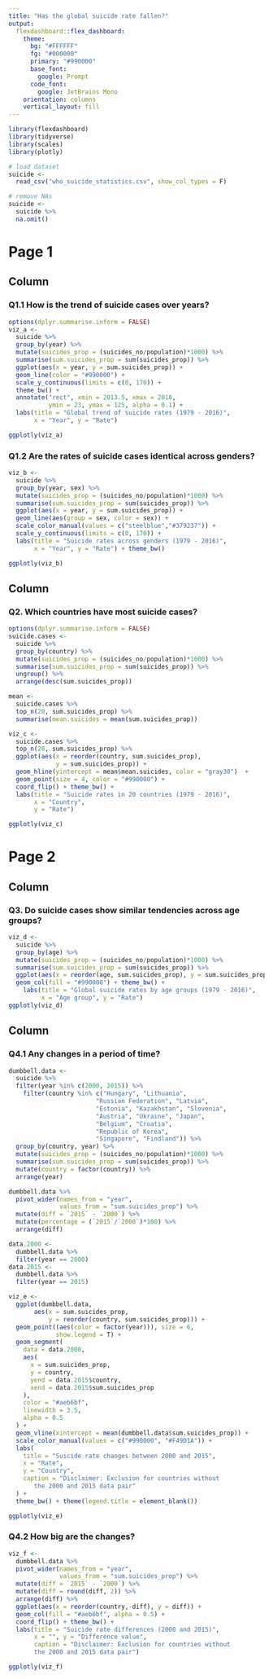 ---
title: "Has the global suicide rate fallen?"
output: 
  flexdashboard::flex_dashboard:
    theme:
      bg: "#FFFFFF"
      fg: "#000000" 
      primary: "#990000"
      base_font:
        google: Prompt
      code_font:
        google: JetBrains Mono
    orientation: columns
    vertical_layout: fill
---

```{r setup, include=FALSE}
library(flexdashboard)
library(tidyverse)
library(scales)
library(plotly)

# load dataset
suicide <- 
  read_csv("who_suicide_statistics.csv", show_col_types = F)

# remove NAs
suicide <- 
  suicide %>%
  na.omit()
```

Page 1
=======================================================================

Column {data-width=500}
-----------------------------------------------------------------------

### Q1.1 How is the trend of suicide cases over years?

```{r}
options(dplyr.summarise.inform = FALSE)
viz_a <-
  suicide %>%
  group_by(year) %>%
  mutate(suicides_prop = (suicides_no/population)*1000) %>%
  summarise(sum.suicides_prop = sum(suicides_prop)) %>%
  ggplot(aes(x = year, y = sum.suicides_prop)) + 
  geom_line(color = "#990000") + 
  scale_y_continuous(limits = c(0, 170)) +
  theme_bw() +
  annotate("rect", xmin = 2013.5, xmax = 2018, 
           ymin = 23, ymax = 125, alpha = 0.1) +
  labs(title = "Global trend of suicide rates (1979 - 2016)", 
       x = "Year", y = "Rate")

ggplotly(viz_a)
```

### Q1.2 Are the rates of suicide cases identical across genders?

```{r}
viz_b <-
  suicide %>%
  group_by(year, sex) %>%
  mutate(suicides_prop = (suicides_no/population)*1000) %>%
  summarise(sum.suicides_prop = sum(suicides_prop)) %>%
  ggplot(aes(x = year, y = sum.suicides_prop)) + 
  geom_line(aes(group = sex, color = sex)) +
  scale_color_manual(values = c("steelblue","#379237")) +
  scale_y_continuous(limits = c(0, 170)) +
  labs(title = "Suicide rates across genders (1979 - 2016)", 
       x = "Year", y = "Rate") + theme_bw()

ggplotly(viz_b)
```

Column {data-width=500}
-----------------------------------------------------------------------

### Q2. Which countries have most suicide cases?

```{r}
options(dplyr.summarise.inform = FALSE)
suicide.cases <-
  suicide %>%
  group_by(country) %>%
  mutate(suicides_prop = (suicides_no/population)*1000) %>%
  summarise(sum.suicides_prop = sum(suicides_prop)) %>%
  ungroup() %>%
  arrange(desc(sum.suicides_prop))

mean <- 
  suicide.cases %>%
  top_n(20, sum.suicides_prop) %>%
  summarise(mean.suicides = mean(sum.suicides_prop))

viz_c <- 
  suicide.cases %>%
  top_n(20, sum.suicides_prop) %>%
  ggplot(aes(x = reorder(country, sum.suicides_prop), 
             y = sum.suicides_prop)) +
  geom_hline(yintercept = mean$mean.suicides, color = "gray30")  +
  geom_point(size = 4, color = "#990000") +
  coord_flip() + theme_bw() +
  labs(title = "Suicide rates in 20 countries (1979 - 2016)", 
       x = "Country",
       y = "Rate")

ggplotly(viz_c)
```

Page 2
=======================================================================

Column {data-width=500}
-----------------------------------------------------------------------

### Q3. Do suicide cases show similar tendencies across age groups?

```{r}
viz_d <-
  suicide %>%
  group_by(age) %>%
  mutate(suicides_prop = (suicides_no/population)*1000) %>%
  summarise(sum.suicides_prop = sum(suicides_prop)) %>%
  ggplot(aes(x = reorder(age, sum.suicides_prop), y = sum.suicides_prop)) +
  geom_col(fill = "#990000") + theme_bw() +
    labs(title = "Global suicide rates by age groups (1979 - 2016)",
         x = "Age group", y = "Rate")
ggplotly(viz_d)
```


Column {data-width=500, .tabset .tabset-fade}
-----------------------------------------------------------------------
### Q4.1 Any changes in a period of time?

```{r, include=F}
dumbbell.data <- 
  suicide %>%
  filter(year %in% c(2000, 2015)) %>%
    filter(country %in% c("Hungary", "Lithuania", 
                        "Russian Federation", "Latvia", 
                        "Estonia", "Kazakhstan", "Slovenia", 
                        "Austria", "Ukraine", "Japan",
                        "Belgium", "Croatia", 
                        "Republic of Korea", 
                        "Singapore", "Findland")) %>%
  group_by(country, year) %>%
  mutate(suicides_prop = (suicides_no/population)*1000) %>%
  summarise(sum.suicides_prop = sum(suicides_prop)) %>%
  mutate(country = factor(country)) %>%
  arrange(year)

dumbbell.data %>%
  pivot_wider(names_from = "year", 
              values_from = "sum.suicides_prop") %>%
  mutate(diff = `2015` - `2000`) %>%
  mutate(percentage = (`2015`/`2000`)*100) %>%
  arrange(diff)
```


```{r}
data.2000 <-
  dumbbell.data %>%
  filter(year == 2000)
data.2015 <-
  dumbbell.data %>%
  filter(year == 2015)

viz_e <-
  ggplot(dumbbell.data, 
       aes(x = sum.suicides_prop,
           y = reorder(country, sum.suicides_prop))) +
  geom_point((aes(color = factor(year))), size = 6,
             show.legend = T) +
  geom_segment(
    data = data.2000,
    aes(
      x = sum.suicides_prop,
      y = country,
      yend = data.2015$country,
      xend = data.2015$sum.suicides_prop
    ),
    color = "#aeb6bf",
    linewidth = 3.5,
    alpha = 0.5
  ) +
  geom_vline(xintercept = mean(dumbbell.data$sum.suicides_prop)) +
  scale_color_manual(values = c("#990000", "#F49D1A")) +
  labs(
    title = "Suicide rate changes between 2000 and 2015",
    x = "Rate",
    y = "Country",
    caption = "Disclaimer: Exclusion for countries without
       the 2000 and 2015 data pair"
  ) +
  theme_bw() + theme(legend.title = element_blank()) 

ggplotly(viz_e)
```


### Q4.2 How big are the changes?

```{r}
viz_f <- 
  dumbbell.data %>%
  pivot_wider(names_from = "year",
              values_from = "sum.suicides_prop") %>%
  mutate(diff = `2015` - `2000`) %>%
  mutate(diff = round(diff, 2)) %>%
  arrange(diff) %>%
  ggplot(aes(x = reorder(country,-diff), y = diff)) +
  geom_col(fill = "#aeb6bf", alpha = 0.5) + 
  coord_flip() + theme_bw() + 
  labs(title = "Suicide rate differences (2000 and 2015)",
       x = "", y = "Difference value",
       caption = "Disclaimer: Exclusion for countries without
       the 2000 and 2015 data pair")

ggplotly(viz_f)
```

